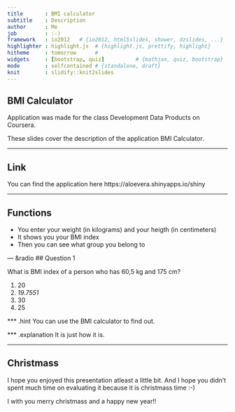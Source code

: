 ```yaml
---
title       : BMI calculator
subtitle    : Description
author      : Me
job         : :-)
framework   : io2012   # {io2012, html5slides, shower, dzslides, ...}
highlighter : highlight.js  # {highlight.js, prettify, highlight}
hitheme     : tomorrow      # 
widgets     : [bootstrap, quiz]          # {mathjax, quiz, bootstrap}
mode        : selfcontained # {standalone, draft}
knit        : slidify::knit2slides
---
```



## BMI Calculator 

Application was made for the class Development Data Products on Coursera.

These slides cover the description of the application BMI Calculator.

--- 

## Link

You can find the application here https://aloevera.shinyapps.io/shiny

--- 

## Functions

- You enter your weight (in kilograms) and your heigth (in centimeters)
- It shows you your BMI index
- Then you can see what group you belong to

--- &radio
## Question 1

What is BMI index of a person who has 60,5 kg and 175 cm?

1. 20
2. _19.7551_
3. 30
4. 25

*** .hint
You can use the BMI calculator to find out.

*** .explanation
It is just how it is.

--- 
## Christmass

I hope you enjoyed this presentation atleast a little bit. And I hope you didn't spent much time on evaluating it because it is christmass time :-)

I with you merry christmass and a happy new year!!